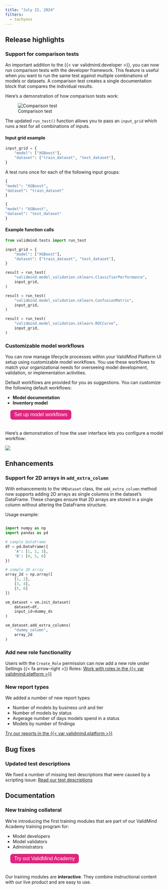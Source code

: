 ```yaml
---
title: "July 22, 2024"
filters:
  - tachyons
---
```


## Release highlights

<!---
PR #123: Support for comparison tests
URL: https://github.com/validmind/developer-framework/pull/123
Labels: enhancement, highlight
--->
<!---
PR #125: Comparison tests notebook
URL: https://github.com/validmind/developer-framework/pull/125
Labels: enhancement
--->
### Support for comparison tests

An important addition to the {{< var validmind.developer >}}, you can now run comparison tests with the developer framework. This feature is useful when you want to run the same test against multiple combinations of models or datasets. A comparison test creates a single documentation block that compares the individual results.

Here's a demonstration of how comparison tests work: 

![Comparison test](comparison_test.gif){fig-alt="An animated GIF showing a comparison test being run in a notebook."}

<!-- <video src="comparison_test.mp4" controls alt="A video that demonstrates how you can create new user groups under Settings > Groups." style="width: 80%; border: 1px solid #000; box-shadow: 5px 5px 5px #ccc, -5px 5px 5px #ccc; border-radius: 5px;">
  Your browser does not support the video tag.
</video> -->

The updated `run_test()` function allows you to pass an `input_grid` which runs a test for all combinations of inputs.

#### Input grid example

```python
input_grid = {
    "model": ["XGBoost"],
    "dataset": ["train_dataset", "test_dataset"],
}
```

A test runs once for each of the following input groups:

```python
{
"model": "XGBoost",
"dataset": "train_dataset"
}

{
"model": "XGBoost",
"dataset": "test_dataset"
}
```

#### Example function calls

```python
from validmind.tests import run_test

input_grid = {
    "model": ["XGBoost"],
    "dataset": ["train_dataset", "test_dataset"],
}

result = run_test(
    "validmind.model_validation.sklearn.ClassifierPerformance",
    input_grid,
)

result = run_test(
    "validmind.model_validation.sklearn.ConfusionMatrix",
    input_grid,
)

result = run_test(
    "validmind.model_validation.sklearn.ROCCurve",
    input_grid,
)
```

<!---
PR #209: "Model Workflows" section in Guides
URL: https://github.com/validmind/documentation/pull/209
Labels: documentation
--->
### Customizable model workflows

You can now manage lifecycle processes within your ValidMind Platform UI setup using customizable model workflows. You use these workflows to match your organizational needs for overseeing model development, validation, or implementation activities.


:::: {.flex .flex-wrap .justify-around}

::: {.w-60-ns}
Default workflows are provided for you as suggestions. You can customize the following default workflows:

- **Model documentation** 
- **Inventory model**
:::

::: {.w-40-ns}

<form method="get" action="../../guide/model-workflows/set-up-model-workflows.html" target="_blank">
   <button type="submit" style="color: white; background-color: #de257e; border-radius: 8px; border: none; font-size: 16px; padding: 6.25px 12.5px; margin-left: 16px; margin-bottom: 20px;">Set up model workflows</button>
</form>
:::

::::

Here's a demonstration of how the user interface lets you configure a model workflow: 

![](../../guide/model-workflows/configure-steps.gif){fig-alt="A gif workflow step configuration"}

## Enhancements

<!---
PR #127: [SC-5175] Enhance add extra column to support 2d arrays
URL: https://github.com/validmind/developer-framework/pull/127
Labels: enhancement
--->
### Support for 2D arrays in `add_extra_column`

With enhancements to the `VMDataset` class, the `add_extra_column` method now supports adding 2D arrays as single columns in the dataset's DataFrame. These changes ensure that 2D arrays are stored in a single column without altering the DataFrame structure.

Usage example:

```python 

import numpy as np
import pandas as pd

# sample DataFrame
df = pd.DataFrame({
    'A': [1, 2, 3],
    'B': [4, 5, 6]
})

# sample 2D array
array_2d = np.array([
    [1, 2],
    [3, 4],
    [5, 6]
])

vm_dataset = vm.init_dataset(
    dataset=df,
    input_id=dummy_ds
)

vm_dataset.add_extra_columns(
    "dummy_column",
    array_2d
)
```

<!---
PR #834: John6797/sc 5172/test result interpretations and risk assessment
URL: https://github.com/validmind/frontend/pull/834
Labels: enhancement
--->
<!-- NR Commented out as AI features are mentioned and there's not enough info here. -->
<!-- ### Test result interpretations and risk assessment

We expanded support for figures and plots when using ValidMind AI interpretations and risk assessments. -->

<!---
PR #824: [SC-5146] add new role modal
URL: https://github.com/validmind/frontend/pull/824
Labels: enhancement
--->
### Add new role functionality

Users with the `Create_Role` permission can now add a new role under Settings {{< fa arrow-right >}} Roles: [Work with roles in the {{< var validmind.platform >}}](https://app.prod.validmind.ai/settings/roles)

<!---
PR #820: Added new report types
URL: https://github.com/validmind/frontend/pull/820
Labels: enhancement
--->
### New report types

We added a number of new report types:

- Number of models by business unit and tier
- Number of models by status
- Avgerage number of days models spend in a status
- Models by number of findings

[Try our reports in the {{< var validmind.platform >}}](https://app.prod.validmind.ai/reports)

## Bug fixes

<!---
PR #229: Updated test descriptions 
URL: https://github.com/validmind/documentation/pull/229
Labels: bug
--->
### Updated test descriptions

We fixed a number of missing test descriptions that were caused by a scripting issue: [Read our test descriptions](../../developer/model-testing/test-descriptions.qmd)

## Documentation

<!---
PR #200: Create training collateral
URL: https://github.com/validmind/documentation/pull/200
Labels: documentation
--->
### New training collateral

:::: {.flex .flex-wrap .justify-around}

::: {.w-60-ns}
We're introducing the first training modules that are part of our ValidMind Academy training program for:

- Model developers
- Model validators
- Administrators
:::

::: {.w-40-ns}
<form method="get" action="../../training/training-overview.html" target="_blank">
   <button type="submit" style="color: white; background-color: #de257e; border-radius: 8px; border: none; font-size: 16px; padding: 6.25px 12.5px; margin-left: 16px; margin-bottom: 20px;">Try out ValidMind Academy</button>
</form>
:::

::::

Our training modules are **interactive**. They combine instructional content with our live product and are easy to use. 

